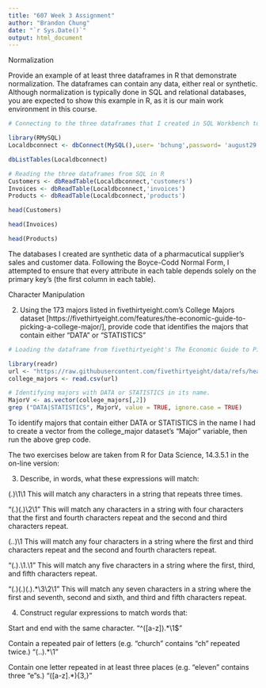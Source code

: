 ---
title: "607 Week 3 Assignment"
author: "Brandon Chung"
date: "`r Sys.Date()`"
output: html_document
---
Normalization

 Provide an example of at least three dataframes in R that demonstrate normalization. The dataframes can contain any data, either real or synthetic. Although normalization is typically done in SQL and relational databases, you are expected to show this example in R, as it is our main work environment in this course.
 
```{r}
# Connecting to the three dataframes that I created in SQL Workbench to demonstrate normalization

library(RMySQL)
Localdbconnect <- dbConnect(MySQL(),user= 'bchung',password= 'august29!',dbname= '607',host= 'bchungcuny607.mysql.database.azure.com')

dbListTables(Localdbconnect)
```
```{r}
# Reading the three dataframes from SQL in R
Customers <- dbReadTable(Localdbconnect,'customers')
Invoices <- dbReadTable(Localdbconnect,'invoices')
Products <- dbReadTable(Localdbconnect,'products')

head(Customers)

```
```{r}
head(Invoices)
```
```{r}
head(Products)
```
 
The databases I created are synthetic data of a pharmacutical supplier's sales and customer data. Following the Boyce-Codd Normal Form, I attempted to ensure that every attribute in each table depends solely on the primary key's (the first column in each table). 
 
 
Character Manipulation

2. Using the 173 majors listed in fivethirtyeight.com’s College Majors dataset [https://fivethirtyeight.com/features/the-economic-guide-to-picking-a-college-major/], provide code that identifies the majors that contain either "DATA" or "STATISTICS"

```{r}
# Loading the dataframe from fivethirtyeight's The Economic Guide to Picking a COllege Major article.

library(readr)
url <- "https://raw.githubusercontent.com/fivethirtyeight/data/refs/heads/master/college-majors/all-ages.csv"
college_majors <- read.csv(url)
```

```{r}
# Identifying majors with DATA or STATISTICS in its name.
MajorV <- as.vector(college_majors[,2])
grep ("DATA|STATISTICS", MajorV, value = TRUE, ignore.case = TRUE)
```
To identify majors that contain either DATA or STATISTICS in the name I had to create a vector from the college_major dataset's "Major" variable, then run the above grep code.


The two exercises below are taken from R for Data Science, 14.3.5.1 in the on-line version:

3. Describe, in words, what these expressions will match:

(.)\1\1
This will match any characters in a string that repeats three times.

"(.)(.)\\2\\1"
This will match any characters in a string with four characters that the first and fourth characters repeat and the second and third characters repeat.

(..)\1
This will match any four characters in a string where the first and third characters repeat and the second and fourth characters repeat.

"(.).\\1.\\1"
This will match any five characters in a string where the first, third, and fifth characters repeat. 

"(.)(.)(.).*\\3\\2\\1"
This will match any seven characters in a string where the first and seventh, second and sixth, and third and fifth characters repeat.

4. Construct regular expressions to match words that:

Start and end with the same character.
"^([a-z]).*\\1$"

Contain a repeated pair of letters (e.g. "church" contains "ch" repeated twice.)
"(..).*\\1"

Contain one letter repeated in at least three places (e.g. "eleven" contains three "e"s.)
"([a-z].*){3,}"
